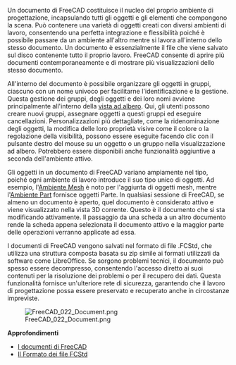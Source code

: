 <languages/>

{{Docnav/it
|[[Manual:Navigating_in_the_3D_view/it|Navigare nella vista 3D]]
|[[Manual:Parametric_objects/it|Gli oggetti parametrici]]
|[[Manual:Introduction/it|Pagina iniziale del manuale]]
|IconC = Crystal_Clear_manual.png
}}

{{Manual:TOC}}

Un documento di FreeCAD costituisce il nucleo del proprio ambiente di progettazione, incapsulando tutti gli oggetti e gli elementi che compongono la scena. Può contenere una varietà di oggetti creati con diversi ambienti di lavoro, consentendo una perfetta integrazione e flessibilità poiché è possibile passare da un ambiente all'altro mentre si lavora all'interno dello stesso documento. Un documento è essenzialmente il file che viene salvato sul disco contenente tutto il proprio lavoro. FreeCAD consente di aprire più documenti contemporaneamente e di mostrare più visualizzazioni dello stesso documento.

All'interno del documento è possibile organizzare gli oggetti in gruppi, ciascuno con un nome univoco per facilitarne l'identificazione e la gestione. Questa gestione dei gruppi, degli oggetti e dei loro nomi avviene principalmente all'interno della [[tree_view/it|vista ad albero]]. Qui, gli utenti possono creare nuovi gruppi, assegnare oggetti a questi gruppi ed eseguire cancellazioni. Personalizzazioni più dettagliate, come la ridenominazione degli oggetti, la modifica delle loro proprietà visive come il colore o la regolazione della visibilità, possono essere eseguite facendo clic con il pulsante destro del mouse su un oggetto o un gruppo nella visualizzazione ad albero. Potrebbero essere disponibili anche funzionalità aggiuntive a seconda dell'ambiente attivo.

Gli oggetti in un documento di FreeCAD variano ampiamente nel tipo, poiché ogni ambiente di lavoro introduce il suo tipo unico di oggetti. Ad esempio, l'[[Mesh_Workbench/it|Ambiente Mesh]] è noto per l'aggiunta di oggetti mesh, mentre l'[[Part_Workbench/it|Ambiente Part]] fornisce oggetti Parte. In qualsiasi sessione di FreeCAD, se almeno un documento è aperto, quel documento è considerato attivo e viene visualizzato nella vista 3D corrente. Questo è il documento che si sta modificando attivamente. Il passaggio da una scheda a un altro documento rende la scheda appena selezionata il documento attivo e la maggior parte delle operazioni verranno applicate ad essa.

I documenti di FreeCAD vengono salvati nel formato di file .FCStd, che utilizza una struttura composta basata su zip simile ai formati utilizzati da software come LibreOffice. Se sorgono problemi tecnici, il documento può spesso essere decompresso, consentendo l'accesso diretto ai suoi contenuti per la risoluzione dei problemi o per il recupero dei dati. Questa funzionalità fornisce un'ulteriore rete di sicurezza, garantendo che il lavoro di progettazione possa essere preservato e recuperato anche in circostanze impreviste.

[[Image:FreeCAD_022_Document.png]]

'''Approfondimenti'''

* [[Document_structure/it|I documenti di FreeCAD]]
* [[File_Format_FCStd/it|Il Formato dei file FCStd]]


{{Docnav/it
|[[Manual:Navigating_in_the_3D_view/it|Navigare nella vista 3D]]
|[[Manual:Parametric_objects/it|Gli oggetti parametrici]]
|[[Manual:Introduction/it|Pagina iniziale del manuale]]
|IconC = Crystal_Clear_manual.png
}}